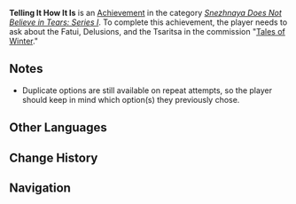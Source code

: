 {{Achievement Infobox
|title        = 
|id           = 84504
|order id     = 4029
|category     = Snezhnaya Does Not Believe in Tears: Series I
|description  = Gather intelligence concerning [[Snezhnaya]] in "[[Tales of Winter]]."
|requirements = Ask about the Fatui, Delusions, and the Tsaritsa during "[[Tales of Winter]]."
|primogems    = 5
|tracking     = 
}}
'''Telling It How It Is''' is an [[Achievement]] in the category ''[[Snezhnaya Does Not Believe in Tears: Series I]]''. To complete this achievement, the player needs to ask about the Fatui, Delusions, and the Tsaritsa in the commission "[[Tales of Winter]]."

==Notes==
* Duplicate options are still available on repeat attempts, so the player should keep in mind which option(s) they previously chose.
<!--
==Trivia==

==Video Guides==
{{EVT
|video1   = 
|caption1 = 
}}
-->
==Other Languages==
{{Other Languages|
|en      = Telling It How It Is
|zhs     = 有一说一
|zhs_rm  = Yǒu Yī Shuō Yī
|zht     = 實事求是
|zht_rm  = Shí Shì Qiú Shì
|zhs_tl  = Call It As It Is
|zhs_note = An idiom that literally means "have one, say one."
|zht_tl  = {{wt|實事求是|Seek Truth From Facts}}
|ja      = 事実のままに
|ja_rm   = Jijitsu no Mama ni
|ko      = 있는 대로 말하기
|ko_rm   = 
|es      = A decir verdad...
|fr      = Une chose à la fois
|ru      = Говорю как есть
|th      = พูดตามความจริง
|th_rm   = 
|vi      = Có gì nói đó
|de      = So, wie’s ist
|id      = Bicara Apa Adanya
|pt      = Contando como é
}}

==Change History==
{{Change History|1.0}}
<!--
==References==
{{Reflist}}
-->
==Navigation==
{{Achievement Navbox|Snezhnaya Does Not Believe in Tears: Series I}}